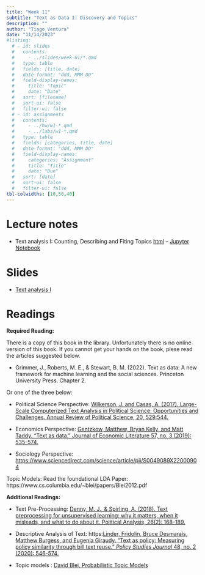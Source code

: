 ```yaml
---
title: "Week 11"
subtitle: "Text as Data I: Discovery and Topics"
description: ""
author: "Tiago Ventura"
date: "11/14/2023"
#listing:
  # - id: slides
  #   contents:
  #     - ../slides/week-01/*.qmd
  #   type: table
  #   fields: [title, date]
  #   date-format: "ddd, MMM DD"
  #   field-display-names:
  #     title: "Topic"
  #     date: "Date"
  #   sort: [filename]
  #   sort-ui: false
  #   filter-ui: false
  # - id: assignments
  #   contents:
  #     - ../hw/w1-*.qmd
  #     - ../labs/w1-*.qmd
  #   type: table
  #   fields: [categories, title, date]
  #   date-format: "ddd, MMM DD"
  #   field-display-names:
  #     categories: "Assignment"
  #     title: "Title"
  #     date: "Due"
  #   sort: [date]
  #   sort-ui: false
  #   filter-ui: false
tbl-colwidths: [10,50,40]
---
```


# Lecture notes

-   Text analysis I: Counting, Describing and Fiting Topics [html](/lecture_notes/week-11/_week-11_text.html) -- <a href="/lecture_notes/week-11/_week-11_text.ipynb" download> Jupyter Notebook </a>

# Slides

-   [Text analysis I](/slides/week-11.html)

# Readings

**Required Reading:**

There is a copy of this book in the library. Unfortunately there is no online version of this book. If you cannot get your hands on the book, plese read the articles suggested below. 

-   Grimmer, J., Roberts, M. E., & Stewart, B. M. (2022). Text as data: A new framework for machine learning and the social sciences. Princeton University Press. Chapter 2.
      

Or one of the three below:

-   Political Science Perspective: [Wilkerson, J. and Casas, A. (2017). Large-Scale Computerized Text Analysis in Political Science: Opportunities and Challenges. Annual Review of Political Science, 20, 529:544.](https://www.annualreviews.org/doi/abs/10.1146/annurev-polisci-052615-025542?journalCode=polisci)

-   Economics Perspective: [Gentzkow, Matthew, Bryan Kelly, and Matt Taddy. "Text as data." Journal of Economic Literature 57, no. 3 (2019): 535-574.](https://web.stanford.edu/~gentzkow/research/text-as-data.pdf)

-   Sociology Perspective: <https://www.sciencedirect.com/science/article/pii/S0049089X22000904>

Topic Models: Read the foundational LDA Paper: https://www.cs.columbia.edu/\~blei/papers/Blei2012.pdf

**Additional Readings:**

-   Text Pre-Processing: [Denny, M. J., & Spirling, A. (2018). Text preprocessing for unsupervised learning: why it matters, when it misleads, and what to do about it. Political Analysis, 26(2): 168-189.](https://www.cambridge.org/core/journals/political-analysis/article/abs/text-preprocessing-for-unsupervised-learning-why-it-matters-when-it-misleads-and-what-to-do-about-it/AA7D4DE0AA6AB208502515AE3EC6989E)

-   Descriptive Analysis of Text: https:[Linder, Fridolin, Bruce Desmarais, Matthew Burgess, and Eugenia Giraudy. "Text as policy: Measuring policy similarity through bill text reuse." *Policy Studies Journal* 48, no. 2 (2020): 546-574.](//onlinelibrary.wiley.com/doi/abs/10.1111/psj.12257)

-   Topic models : [David Blei, Probabilistic Topic Models](https://www.cs.columbia.edu/~blei/papers/Blei2012.pdf)
